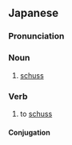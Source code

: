 ==Japanese==
{{ja-kanjitab|ちょく|k1=ちょっ|かつ|k2=かっ|こう|yomi=o}}

===Pronunciation===
{{ja-pron|ちょっかっこう|y=o}}

===Noun===
{{ja-noun|ちょっかっこう}}

# {{lb|ja|skiing}} [[schuss]] {{gloss|straight run downhill}}

===Verb===
{{ja-verb-suru|ちょっかっこう}}

# {{lb|ja|skiing}} to [[schuss]]

====Conjugation====
{{ja-suru|ちょっかっこう}}